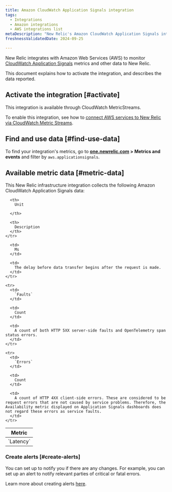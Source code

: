 ```yaml
---
title: Amazon CloudWatch Application Signals integration
tags:
  - Integrations
  - Amazon integrations
  - AWS integrations list
metaDescription: "New Relic's Amazon CloudWatch Application Signals integration: what data it reports and how to enable it."
freshnessValidatedDate: 2024-09-25

---
```


New Relic integrates with Amazon Web Services (AWS) to monitor [CloudWatch Application Signals](https://docs.aws.amazon.com/AmazonCloudWatch/latest/monitoring/CloudWatch-Agent-Application_Signals.html) metrics and other data to New Relic. 

This document explains how to activate the integration, and describes the data reported.

## Activate the integration [#activate]

This integration is available through CloudWatch MetricStreams. 

To enable this integration, see how to [connect AWS services to New Relic via CloudWatch Metric Streams](/docs/infrastructure/amazon-integrations/connect/aws-metric-stream-setup/).

## Find and use data [#find-use-data]

To find your integration's metrics, go to <DNT>**[one.newrelic.com](https://one.newrelic.com/all-capabilities) > Metrics and events**</DNT> and filter by `aws.applicationsignals`.

## Available metric data [#metric-data]

This New Relic infrastructure integration collects the following Amazon CloudWatch Application Signals data:

<table>
  <thead>
    <tr>
      <th style={{ width: "220px" }}>
        Metric
      </th>

      <th>
        Unit  

      </th>

      <th>
        Description
      </th>
    </tr>
  </thead>

  <tbody>
    <tr>
      <td>
        `Latency`
      </td>

      <td>
        Ms
      </td>

      <td>
        The delay before data transfer begins after the request is made.
      </td>
    </tr>

    <tr>
      <td>
        `Faults`
      </td>

      <td>
        Count
      </td>

      <td>
        A count of both HTTP 5XX server-side faults and OpenTelemetry span status errors.
      </td>
    </tr>

    <tr>
      <td>
        `Errors`
      </td>

      <td>
        Count
      </td>

      <td>
        A count of HTTP 4XX client-side errors. These are considered to be request errors that are not caused by service problems. Therefore, the Availability metric displayed on Application Signals dashboards does not regard these errors as service faults.
      </td>
    </tr>
  </tbody>
</table>

### Create alerts [#create-alerts]

You can set up <InlinePopover type="alerts"/> to notify you if there are any changes. For example, you can set up an alert to notify relevant parties of critical or fatal errors.

Learn more about creating alerts [here](/docs/alerts-applied-intelligence/new-relic-alerts/learn-alerts/introduction-alerts/).
